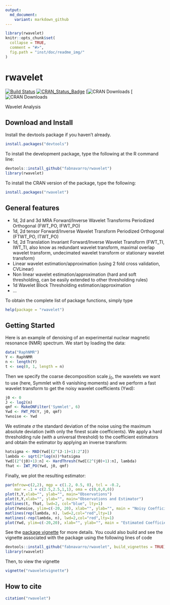 ```yaml
---
output:
  md_document:
    variant: markdown_github
---
```

```r
library(rwavelet)
knitr::opts_chunk$set(
  collapse = TRUE,
  comment = "#>",
  fig.path = "inst/doc/readme_img/"
)
```
# rwavelet

[![Build Status](https://travis-ci.org/fabnavarro/rwavelet.svg)](https://travis-ci.org/fabnavarro/rwavelet)
[![CRAN_Status_Badge](http://www.r-pkg.org/badges/version/rwavelet)](http://cran.r-project.org/package=rwavelet)
[![CRAN Downloads](http://cranlogs.r-pkg.org/badges/rwavelet)
[![CRAN Downloads](http://cranlogs.r-pkg.org/badges/grand-total/rwavelet)

Wavelet Analysis

## Download and Install

Install the devtools package if you haven't already.
```r
install.packages("devtools")
```

To install the development package, type the following at the R command line:
```r
devtools::install_github("fabnavarro/rwavelet")
library(rwavelet)
```

To install the CRAN version of the package, type the following:
```r
install.packages("rwavelet")
```

## General features

* 1d, 2d and 3d MRA Forward/Inverse Wavelet Transforms Periodized Orthogonal (FWT_PO, IFWT_PO)
* 1d, 2d tensor Forward/Inverse Wavelet Transform Periodized Orthogonal (FTWT_PO, ITWT_PO)
* 1d, 2d Translation Invariant Forward/Inverse Wavelet Transform (FWT_TI, IWT_TI, also know as redundant wavelet transform, maximal overlap wavelet transform, undecimated wavelet transform or stationary wavelet transform)
* Linear wavelet estimation/approximation (using 2 fold cross validation, CVLinear)
* Non linear wavelet estimation/approximation (hard and soft thresholding, can be easily extended to other thresholding rules)
* 1d Wavelet Block Thresholding estimation/approximation
* ...

To obtain the complete list of package functions, simply type 
```r
help(package = "rwavelet")
```

## Getting Started

Here is an example of denoising of an experimental nuclear magnetic resonance (NMR) spectrum. We start by loading the data:
```r
data("RaphNMR")
Y <- RaphNMR
n <- length(Y)
t <- seq(0, 1, length = n)
```

Then we specify the coarse decomposition scale $j_0$, the wavelets we want to use (here, Symmlet with 6 vanishing moments) and we perform a fast wavelet transform to get the noisy wavelet coefficients (Ywd):
```r
j0 <- 0
J <- log2(n)
qmf <- MakeONFilter('Symmlet', 6)
Ywd <- FWT_PO(Y, j0, qmf)
Ywnoise <- Ywd
```

We estimate $\sigma$ the standard deviation of the noise using the maximum absolute deviation (with only the finest scale coefficients). We apply a hard thresholding rule (with a universal threshold) to the coefficient estimators and obtain the estimator by applying an inverse transform:
```r
hatsigma <- MAD(Ywd[(2^(J-1)+1):2^J])
lambda <- sqrt(2*log(n))*hatsigma
Ywd[(2^(j0)+1):n] <- HardThresh(Ywd[(2^(j0)+1):n], lambda)
fhat <- IWT_PO(Ywd, j0, qmf)
```

Finally, we plot the resulting estimator:
```r
par(mfrow=c(2,2), mgp = c(1.2, 0.5, 0), tcl = -0.2,
    mar = .1 + c(2.5,2.5,1,1), oma = c(0,0,0,0))
plot(t,Y,xlab="", ylab="", main="Observations")
plot(t,Y,xlab="", ylab="", main="Observations and Estimator")
matlines(t, fhat, lwd=2, col="blue", lty=1)
plot(Ywnoise, ylim=c(-20, 20), xlab="", ylab="", main = "Noisy Coefficients")
matlines(rep(lambda, n), lwd=2,col="red",lty=1)
matlines(-rep(lambda, n), lwd=2,col="red",lty=1)
plot(Ywd, ylim=c(-20,20), xlab="", ylab="", main = "Estimated Coefficients")
```

See the [package vignette](http://fnavarro.perso.math.cnrs.fr/rpackage/rwaveletvignette.html) for more details.
You could also build and see the vignette associated with the package using the following lines of code
```r
devtools::install_github("fabnavarro/rwavelet", build_vignettes = TRUE)
library(rwavelet)
```

Then, to view the vignette
```r
vignette("rwaveletvignette")
```

## How to cite
```r
citation("rwavelet")
```
